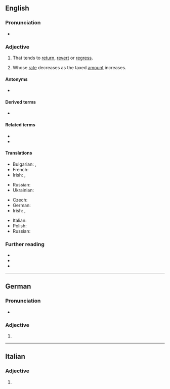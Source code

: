 {{also|régressive}}
==English==

===Pronunciation===
* {{rhymes|en|ɛsɪv|s=3}}

===Adjective===
{{en-adj}}

# That tends to [[return]], [[revert]] or [[regress]].
# {{lb|en|of a tax}} Whose [[rate]] decreases as the taxed [[amount]] increases.

====Antonyms====
* {{l|en|progressive}}

====Derived terms====
* {{l|en|regressive assimilation}} {{q|phonology}}

====Related terms====
* {{l|en|regress}}
* {{l|en|regression}}

====Translations====
{{trans-top|that tends to return, revert, or regress}}
* Bulgarian: {{t+|bg|обратен}}, {{t+|bg|регресивен}}
* French: {{t+|fr|régressif}}
* Irish: {{t|ga|aischéimnitheach}}, {{t|ga|cúlchéimnitheach}}
{{trans-mid}}
* Russian: {{t+|ru|регресси́вный}}
* Ukrainian: {{t|uk|регреси́вний}}
{{trans-bottom}}

{{trans-top|whose rate decreases as the amount increases}}
* Czech: {{t|cs|regresivní}}
* German: {{t+|de|regressiv}}
* Irish: {{t|ga|cúlchéimnitheach}}, {{t|ga|aischéimnitheach}}
{{trans-mid}}
* Italian: {{t+|it|regressivo}}
* Polish: {{t+|pl|regresywny}}
* Russian: {{t+|ru|регресси́вный}}
{{trans-bottom}}

===Further reading===
* {{R:Webster 1913}}
* {{R:Century 1911}}
* {{R:OneLook}}

----

==German==

===Pronunciation===
* {{audio|de|De-regressive.ogg|Audio}}

===Adjective===
{{head|de|adjective form}}

# {{de-adj form of|regressiv}}

----

==Italian==

===Adjective===
{{head|it|adjective form|g=f-p}}

# {{feminine plural of|it|regressivo}}